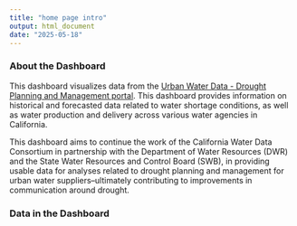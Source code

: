 ```yaml
---
title: "home page intro"
output: html_document
date: "2025-05-18"
---
```

### About the Dashboard

This dashboard visualizes data from the [Urban Water Data - Drought Planning and Management portal](https://data.cnra.ca.gov/dataset/urban-water-data-drought). This dashboard provides information on historical and forecasted data related to water shortage conditions, as well as water production and delivery across various water agencies in California. 

This dashboard aims to continue the work of the California Water Data Consortium in partnership with the Department of Water Resources (DWR) and the State Water Resources and Control Board (SWB), in providing usable data for analyses related to drought planning and management for urban water suppliers--ultimately contributing to improvements in communication around drought.

### Data in the Dashboard


